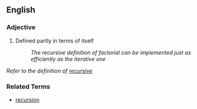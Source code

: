 ==English==

===Adjective===

# {{computing}} Defined partly in terms of itself
#: ''The recursive definition of factorial can be implemented just as efficiently as the iterative one''

''Refer to the definition of [[recursive]]''

===Related Terms===

*[[recursion]]